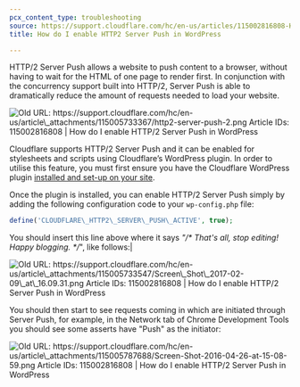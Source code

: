 ```yaml
---
pcx_content_type: troubleshooting
source: https://support.cloudflare.com/hc/en-us/articles/115002816808-How-do-I-enable-HTTP-2-Server-Push-in-WordPress
title: How do I enable HTTP2 Server Push in WordPress

---
```


HTTP/2 Server Push allows a website to push content to a browser, without having to wait for the HTML of one page to render first. In conjunction with the concurrency support built into HTTP/2, Server Push is able to dramatically reduce the amount of requests needed to load your website.

![Old URL: https://support.cloudflare.com/hc/en-us/article\_attachments/115005733367/http2-server-push-2.png
Article IDs: 115002816808 | How do I enable HTTP/2 Server Push in WordPress
](~/assets/images/support/hc-import-http2_server_push_2.png)

Cloudflare supports HTTP/2 Server Push and it can be enabled for stylesheets and scripts using Cloudflare’s WordPress plugin. In order to utilise this feature, you must first ensure you have the Cloudflare WordPress plugin [installed and set-up on your site](https://support.cloudflare.com/hc/en-us/articles/227634427-Using-Cloudflare-with-WordPress).

Once the plugin is installed, you can enable HTTP/2 Server Push simply by adding the following configuration code to your `wp-config.php` file:

```php
define('CLOUDFLARE\_HTTP2\_SERVER\_PUSH\_ACTIVE', true);
```
You should insert this line above where it says *"/\* That's all, stop editing! Happy blogging. \*/*", like follows:|

![Old URL: https://support.cloudflare.com/hc/en-us/article\_attachments/115005733547/Screen\_Shot\_2017-02-09\_at\_16.09.31.png
Article IDs: 115002816808 | How do I enable HTTP/2 Server Push in WordPress
](~/assets/images/support/hc-import-screen_shot_2017_02_09_at_16_09_31.png)

You should then start to see requests coming in which are initiated through Server Push, for example, in the Network tab of Chrome Development Tools you should see some asserts have "Push" as the initiator:

![Old URL: https://support.cloudflare.com/hc/en-us/article\_attachments/115005787688/Screen-Shot-2016-04-26-at-15-08-59.png
Article IDs: 115002816808 | How do I enable HTTP/2 Server Push in WordPress
](~/assets/images/support/hc-import-screen_shot_2016_04_26_at_15_08_59.png)
